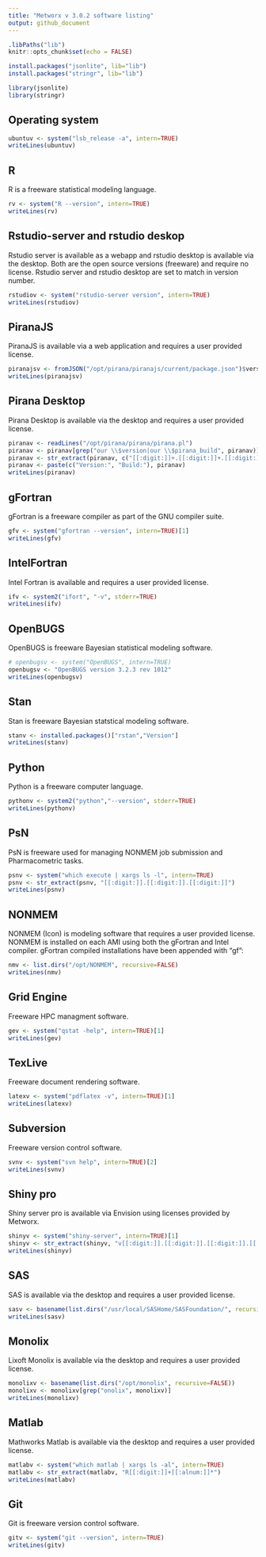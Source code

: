 ```yaml
---
title: "Metworx v 3.0.2 software listing"
output: github_document
---
```


```r
.libPaths("lib")
knitr::opts_chunk$set(echo = FALSE)
```
```r
install.packages("jsonlite", lib="lib")
install.packages("stringr", lib="lib")
```

```r
library(jsonlite)
library(stringr)
```


## Operating system

```r
ubuntuv <- system("lsb_release -a", intern=TRUE)
writeLines(ubuntuv)
```


## R

R is a freeware statistical modeling language.

```r
rv <- system("R --version", intern=TRUE)
writeLines(rv)
```

## Rstudio-server and rstudio deskop

Rstudio server is available as a webapp and rstudio desktop is available via the desktop.  Both are the open source versions (freeware) and require no license.
Rstudio server and rstudio desktop are set to match in version number.

```r
rstudiov <- system("rstudio-server version", intern=TRUE)
writeLines(rstudiov)
```

## PiranaJS

PiranaJS is available via a web application and requires a user provided license.

```r
piranajsv <- fromJSON("/opt/pirana/piranajs/current/package.json")$version
writeLines(piranajsv)
```


## Pirana Desktop

Pirana Desktop is available via the desktop and requires a user provided license.

```r
piranav <- readLines("/opt/pirana/pirana/pirana.pl")
piranav <- piranav[grep("our \\$version|our \\$pirana_build", piranav)]
piranav <- str_extract(piranav, c("[[:digit:]]+.[[:digit:]]+.[[:digit:]]+", "[[:digit:]]+"))
piranav <- paste(c("Version:", "Build:"), piranav)
writeLines(piranav)
```


## gFortran

gFortran is a freeware compiler as part of the GNU compiler suite.

```r
gfv <- system("gfortran --version", intern=TRUE)[1]
writeLines(gfv)
```


## IntelFortran

Intel Fortran is available and requires a user provided license.

```r
ifv <- system2("ifort", "-v", stderr=TRUE)
writeLines(ifv)
```

## OpenBUGS

OpenBUGS is freeware Bayesian statistical modeling software.

```r
# openbugsv <- system("OpenBUGS", intern=TRUE)
openbugsv <- "OpenBUGS version 3.2.3 rev 1012"
writeLines(openbugsv)
```

## Stan

Stan is freeware Bayesian statstical modeling software.

```r
stanv <- installed.packages()["rstan","Version"]
writeLines(stanv)
```

## Python

Python is a freeware computer language.

```r
pythonv <- system2("python","--version", stderr=TRUE)
writeLines(pythonv)
```

## PsN

PsN is freeware used for managing NONMEM job submission and Pharmacometric tasks.

```r
psnv <- system("which execute | xargs ls -l", intern=TRUE)
psnv <- str_extract(psnv, "[[:digit:]].[[:digit:]].[[:digit:]]")
writeLines(psnv)
```


## NONMEM

NONMEM (Icon) is modeling software that requires a user provided license.  NONMEM is installed on each AMI using both the gFortran and Intel compiler.  gFortran compiled installations have been appended with "gf":

```r
nmv <- list.dirs("/opt/NONMEM", recursive=FALSE)
writeLines(nmv)
```

## Grid Engine

Freeware HPC managment software.

```r
gev <- system("qstat -help", intern=TRUE)[1]
writeLines(gev)
```

## TexLive

Freeware document rendering software.

```r
latexv <- system("pdflatex -v", intern=TRUE)[1]
writeLines(latexv)
```

## Subversion

Freeware version control software.

```r
svnv <- system("svn help", intern=TRUE)[2]
writeLines(svnv)
```

## Shiny pro

Shiny server pro is available via Envision using licenses provided by Metworx.

```r
shinyv <- system("shiny-server", intern=TRUE)[1]
shinyv <- str_extract(shinyv, "v[[:digit:]].[[:digit:]].[[:digit:]].[[:digit:]]*")
writeLines(shinyv)
```

## SAS

SAS is available via the desktop and requires a user provided license.

```r
sasv <- basename(list.dirs("/usr/local/SASHome/SASFoundation/", recursive=F))
writeLines(sasv)
```

## Monolix

Lixoft Monolix is available via the desktop and requires a user provided license.

```r
monolixv <- basename(list.dirs("/opt/monolix", recursive=FALSE))
monolixv <- monolixv[grep("onolix", monolixv)]
writeLines(monolixv)
```

## Matlab

Mathworks Matlab is available via the desktop and requires a user provided license.

```r
matlabv <- system("which matlab | xargs ls -al", intern=TRUE)
matlabv <- str_extract(matlabv, "R[[:digit:]]+[[:alnum:]]*")
writeLines(matlabv)
```


## Git

Git is freeware version control software.

```r
gitv <- system("git --version", intern=TRUE)
writeLines(gitv)
```

